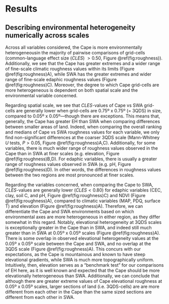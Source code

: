 # Results

## Describing environmental heterogeneity numerically across scales

Across all variables considered, the Cape is more environmentally heterogeneous<!--(i.e. grid-cells are more different from each of their neighbouring cells)-->in the majority of pairwise comparisons of grid-cells (common-language effect size ($CLES$) $\gt 0.50$, Figure \@ref(fig:roughness)). Additionally, we see that the Cape has greater extremes and a wider range of fine-scale climatic roughness values within its limits (Figure \@ref(fig:roughness)A), while SWA has the greater extremes and wider range of fine-scale edaphic roughness values (Figure \@ref(fig:roughness)C). Moreover, the degree to which Cape grid-cells are more heterogeneous is dependent on both spatial scale and the environmental variable concerned.

Regarding spatial scale, we see that $CLES$-values of Cape vs SWA grid-cells are generally lower when grid-cells are 0.75º x 0.75º (= 3QDS) in size, compared to 0.05º x 0.05º---though there are exceptions. This means that, generally, the Cape has greater EH than SWA when comparing differences between smaller areas of land. Indeed, when comparing the overall ranking and medians of Cape vs SWA roughness values for each variable, we only find non-significant differences at the coarser 3QDS scale (Mann-Whitney $U$ tests, $P \gt 0.05$, Figure \@ref(fig:roughness)A,C). Additionally, for some variables, there is much wider range of roughness values observed in the Cape than in SWA at finer scales (e.g. elevation, Figure \@ref(fig:roughness)B,D). For edaphic variables, there is usually a greater range of roughness values observed in SWA (e.g. pH, Figure \@ref(fig:roughness)D). In other words, the differences in roughness values between the two regions are most pronounced at finer scales.

Regarding the variables concerned, when comparing the Cape to SWA, $CLES$-values are generally lower ($CLES \lt 0.80$) for edaphic variables (CEC, clay, soil C, and pH, Figure \@ref(fig:roughness)C) and NDVI (Figure \@ref(fig:roughness)A), compared to climatic variables (MAP, PDQ, surface T) and elevation (Figure \@ref(fig:roughness)A). Therefore, we can differentiate the Cape and SWA environments based on which environmental axes are more heterogeneous in either region, as they differ somewhat in this regard. Notably, elevational heterogeneity at 3QDS scales is exceptionally greater in the Cape than in SWA, and indeed still much greater than in SWA at 0.05º x 0.05º scales (Figure \@ref(fig:roughness)A). There is some overlap in observed elevational heterogeneity values at the 0.05º x 0.05º scale between the Cape and SWA, and no overlap at the 3QDS scale (Figure \@ref(fig:roughness)A). This concurs with our expectations, as the Cape is mountainous and known to have steep elevational gradients<!--TODO: ref-->, while SWA is much more topographically uniform. Intuitively, then, elevation serves as a "benchmark test" for our comparisons of EH here, as it is well known and expected that the Cape should be more elevationally heterogeneous than SWA. Additionally, we can conclude that although there are greater extreme values of Cape elevational roughness at 0.05º x 0.05º scales, larger sections of land (i.e. 3QDS-cells) are are more different from each other in the Cape than the same sized sections are different from each other in SWA.

<!--TODO: interpret the similar spread of values + less-often-different-median roughness at coarser scales-->

<!--

...

Furthermore, regarding elevation, the Cape is shown here to be more rough than SWA. But, we move from at fine scales having some overlap in the roughness values, which have relatively great spread in both regions, to much less overlap at coarser scales (where the spread of values is lesser). This leads us to think about: overlap and spread (below).

...

There is overlap in the range of roughness values observed in the Cape and SWA for each environmental variable especially at finer spatial scales. Also, the range of values observed is also itself greater at finer spatial scales.

...

Consulting Figure \@ref(fig:roughness)B,D:This elaborates on the overlap and spread idea from earlier, where now we can see that generally the spread of observed roughness values is more similar in magnitude between the two regions at coarser scales, and more different at finer scales. Though this plot is illustrative only and derived from Figure \@ref(fig:roughness-violins), we can see it mirror how SWA has a greater range of roughness values in soil variables (and, Re: Figure \@ref(fig:roughness)B,D, we know a general roughness at least as high as the Cape's in those too!).

Elevation, PDQ: Cape is rougher and has a greater range of roughnesses (Figure \@ref(fig:roughness)A,C, \@ref(fig:roughness)B,D) at all scales, especially at finer scales.

Clay, soil C, pH: Extreme values of roughness observed very high in SWA.

-->
